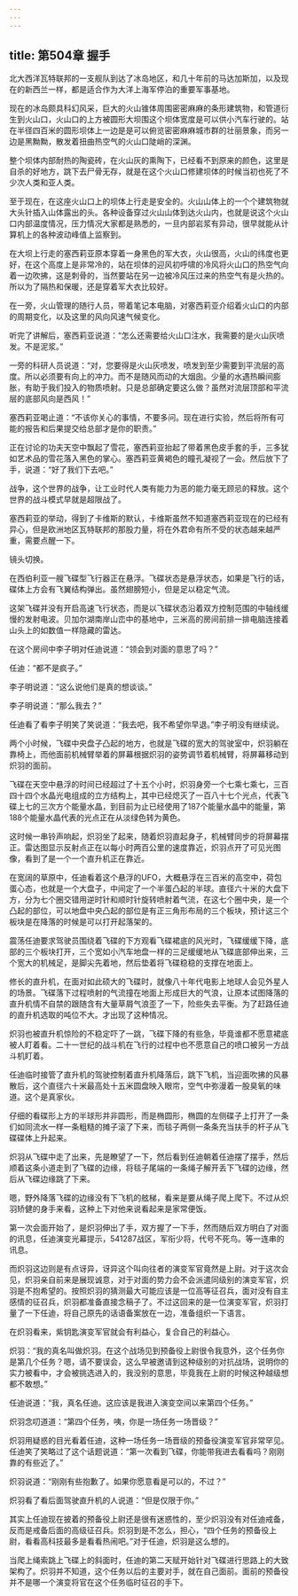 ```yaml
---
---
---
```

title: 第504章 握手
---



北大西洋瓦特联邦的一支舰队到达了冰岛地区，和几十年前的马达加斯加，以及现在的新西兰一样，都是适合作为大洋上海军停泊的重要军事基地。

现在的冰岛颇具科幻风采，巨大的火山锥体周围密密麻麻的条形建筑物，和管道衍生到火山口，火山口的上方被圆形大坝围这个坝体宽度是可以供小汽车行驶的。站在半径四百米的圆形坝体上一边是是可以俯览密密麻麻城市群的壮丽景象，而另一边是黑黝黝，散发着扭曲热空气的火山口陡峭的深渊。

整个坝体内部耐热的陶瓷砖，在火山灰的熏陶下，已经看不到原来的颜色，这里是自杀的好地方，跳下去尸骨无存，就是在这个火山口修建坝体的时候当初也死了不少次人类和亚人类。

至于现在，在这座火山口上的坝体上行走是安全的。火山山体上的一个个建筑物就大头针插入山体露出的头。各种设备穿过火山山体到达火山内，也就是说这个火山口内部温度情况，压力情况大家都是熟悉的，一旦内部岩浆有异动，很早就能从计算机上的各种波动峰值上监察到。

在大坝上行走的塞西莉亚原本穿着一身黑色的军大衣，火山很高，火山的纬度也更好，在这个高度上是非常冷的，站在坝体的迎风初呼啸的冷风将火山口的热空气向着一边吹拂，这是刺骨的，当然要站在另一边被冷风压过来的热空气有是火热的。所以为了隔热和保暖，还是穿着军大衣比较好。

在一旁，火山管理的随行人员，带着笔记本电脑，对塞西莉亚介绍着火山口的内部的周期变化，以及这里的风向风速气候变化。

听完了讲解后，塞西莉亚说道：“怎么还需要给火山口注水，我需要的是火山灰喷发。不是泥浆。”

一旁的科研人员说道：“对，您要得是火山灰喷发，喷发到至少需要到平流层的高度。所以必须要有向上的冲力。而不是随风而动的大烟囱。少量的水遇热瞬间膨胀，有助于我们投入的物质喷射。只是总部确定要这么做？虽然对流层顶部和平流层的底部风向是西风！”

塞西莉亚喝止道：“不该你关心的事情，不要多问。现在进行实验，然后将所有可能的报告和后果提交给总部才是你的职责。”

正在讨论的功夫天空中飘起了雪花，塞西莉亚抬起了带着黑色皮手套的手，三多犹如艺术品的雪花落入黑色的掌心。塞西莉亚黄褐色的瞳孔凝视了一会。然后放下了手，说道：“好了我们下去吧。”

战争，这个世界的战争，让工业时代人类有能力为恶的能力毫无顾忌的释放。这个世界的战斗模式早就是超限战了。

塞西莉亚的举动，得到了卡维斯的默认，卡维斯虽然不知道塞西莉亚现在的已经有异心，但是欧洲地区瓦特联邦的那股力量，将在外君命有所不受的状态越来越严重，需要点醒一下。

镜头切换。

在西伯利亚一艘飞碟型飞行器正在悬浮。飞碟状态是悬浮状态，如果是飞行的话，碟体上方会有飞翼结构弹出。虽然翅膀短小，但是足以稳定气流。

这架飞碟并没有开启高速飞行状态，而是以飞碟状态沿着双方控制范围的中轴线缓慢的发射电波。贝加尔湖南岸山峦中的基地中，三米高的房间前排一排电脑连接着山头上的如数值一样隐藏的雷达。

在这个房间中李子明对任迪说道：“领会到对面的意思了吗？”

任迪：“都不是疯子。”

李子明说道：“这么说他们是真的想谈谈。”

李子明说道：“那么我去？”

任迪看了看李子明笑了笑说道：“我去吧，我不希望你早退。”李子明没有继续说。

两个小时候，飞碟中央盘子凸起的地方，也就是飞碟的宽大的驾驶室中，炽羽躺在靠椅上，而他面前机械臂举着的屏幕根据炽羽的姿势调节着机械臂，将屏幕移动到炽羽的面前。

飞碟在天空中悬浮的时间已经超过了十五个小时，炽羽身旁一个七乘七乘七，三百四十四个水晶光电组成的立方结构上，其中已经熄灭了一百八十七个光点，代表飞碟上七的三次方个能量水晶，到目前为止已经使用了187个能量水晶中的能量，第188个能量水晶代表的光点正在从淡绿色转为黄色。

这时候一串铃声响起，炽羽坐了起来，随着炽羽直起身子，机械臂同步的将屏幕摆正。雷达图显示反射点正在以每小时两百公里的速度靠近，炽羽点开了可见光图像，看到了是一个一个直升机正在靠近。

在宽阔的草原中，任迪看着这个悬浮的UFO，大概悬浮在三百米的高空中，荷包蛋心态，也就是一个大盘子，中间定了一个半蛋凸起的半球。直径六十米的大盘下方，分为七个圈交错用逆时针和顺时针旋转喷射着气流，在这七个圈中央，是一个凸起的部位，可以地盘中央凸起的部位是有正三角形布局的三个板块，预计这三个板块是在降落的时候是可以打开起落架的。

震荡任迪要求驾驶员围绕着飞碟的下方观看飞碟裙底的风光时，飞碟缓缓下降，底部的三个板块打开，三个宽如小汽车地盘一样的三足缓缓地从飞碟底部伸出来，三个宽大的机械足，是脚尖先着地，然后垫着将飞碟稳稳的支撑在地面上。

修长的直升机，在面对如此硕大的飞碟时，就像八十年代电影上地球人会见外星人的场景。飞碟落下过程喷射的气流撞在地面上形成巨大的气浪，让原本试图降落的直升机情不自禁的跟随含有大量草屑气浪歪了一下，险些失去平衡。为了赶路任迪的直升机选取的吨位不大。才出现了这种情况。

炽羽也被直升机惊险的不稳定吓了一跳，飞碟下降的有些急，毕竟谁都不愿意裙底被人盯着看。二十一世纪的战斗机在飞行的过程中也不愿意自己的喷口被另一方战斗机盯着。

任迪临时接管了直升机的驾驶控制着直升机降落后，跳下飞机，当迎面吹拂的风暴散后，这个直径六十米最高处十五米圆盘映入眼帘，空气中弥漫着一股臭氧的味道。这个是真家伙。

仔细的看碟形上方的半球形并非圆形，而是椭圆形，椭圆的左侧碟子上打开了一条们如同流水一样一条粗糙的摊子滚了下来，而毯子两侧一条条充当扶手的杆子从飞碟碟体上升起来。

炽羽从飞碟中走了出来，先是瞭望了一下，然后看到任迪朝着任迪摆了摆手，然后顺着这条小道走到了飞碟的边缘，将毯子尾端的一条绳子解开丢下飞碟的边缘，然后从飞碟边缘跳了下来。

嗯，野外降落飞碟的边缘没有下飞机的舷梯，看来是要从绳子爬上爬下。不过从炽羽矫健的身手来看，这种上下对他来说看起来是家常便饭。

第一次会面开始了，是炽羽伸出了手，双方握了一下手，然而随后双方明白了对面的讯息，任迪演变光幕提示，541287战区，军衔少将，代号不死鸟。等一连串的讯息。

而炽羽这边则是有点讶异，讶异这个叫向往者的演变军官竟然是上尉。对于这次会见，炽羽亲自前来是展现诚意，对于对面的势力会不会派遣同级别的演变军官，炽羽是不抱希望的。按照炽羽的猜测最大可能应该是一位高等征召兵，面对没有自主感情的征召兵，炽羽都准备直接念稿子了。不过这回来的是一位演变军官，炽羽打量了一下任迪，将自己原先的话语备案放在一边，准备组织一下语言。

在炽羽看来，紫钥匙演变军官就会有利益心，复合自己的利益心。

炽羽：“我的真名叫做炽羽。在这个战场见到预备役上尉很令我意外，这个任务你是第几个任务？嗯，请不要误会，这么早被邀请到这种级别的对抗战场，说明你的实力被看中，才会被挑选进入的，我没别的意思，毕竟我在上尉的时候这种越级想都不敢想。”

任迪说道：“我，真名任迪。这应该是我进入演变空间以来第四个任务。”

炽羽念叨道道：“第四个任务，咦，你是一场任务一场晋级？”

炽羽用疑惑的目光看着任迪，这种一场任务一场晋级的预备役演变军官非常罕见。任迪笑了笑略过了这个话题说道：“第一次看到飞碟，你能带我进去看看吗？刚刚靠的有些近了。”

炽羽说道：“刚刚有些抱歉了。如果你愿意看是可以的，不过？”

炽羽看了看后面驾驶直升机的人说道：“但是仅限于你。”

其实上任迪现在披着的预备役上尉还是很有迷惑性的，至少炽羽没有对任迪戒备，反而是戒备后面的高级征召兵。炽羽到是不怎么，担心，“四个任务的预备役上尉，看看高科技最多是看看热闹吧。”对于任迪，炽羽是这么想的。

当爬上绳索跳上飞碟上的斜面时，任迪的第二天赋开始针对飞碟进行思路上的大致架构了。炽羽并不知道，这个任务以后的主要对手，就在自己面前。面前的预备役并不是哪一个演变将官在这个任务临时征召的手下。